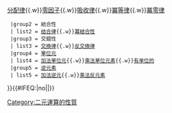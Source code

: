 {{Navbox
  |title  = [[二元运算]]的性質
  |name   = 二元運算的性質
  |above  = [[闭包_(数学)|閉包]]<small>（封閉律）</small>{{.w}}[[分配律]]{{.w}}[[零因子]]{{.w}}[[吸收律]]{{.w}}[[冪等|冪等律]]{{.w}}[[幂零元|冪零律]]
  |group2 = 結合性
  | list2 = [[结合律]]{{.w}}[[冪結合性]]
  |group3 = 交錯性
  | list3 = [[交換律]]{{.w}}[[反交換律]]
  |group4 = [[單位元]]
  | list4 = [[加法單位元]]{{.w}}[[单位_(环论)|乘法單位元素]]{{.w}}[[有单位的]]
  |group5 = [[逆元素]]
  | list5 = [[加法逆元]]{{.w}}[[倒数|乘法反元素]]
}}<includeonly>{{#IFEQ:{{{cat}}}|no||[[Category:二元運算的性質]]}}</includeonly><noinclude>{{Documentation}}</noinclude>